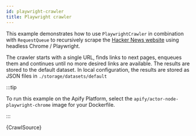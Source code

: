 ```yaml
---
id: playwright-crawler
title: Playwright crawler
---
```



This example demonstrates how to use <CrawleeApiLink to="playwright-crawler/class/PlaywrightCrawler">`PlaywrightCrawler`</CrawleeApiLink>
in combination with <ApiLink to="apify/class/RequestQueue">`RequestQueue`</ApiLink> to
recursively scrape the [Hacker News website](https://news.ycombinator.com) using headless Chrome / Playwright.

The crawler starts with a single URL, finds links to next pages, enqueues them and continues until no more desired links are available. The results
are stored to the default dataset. In local configuration, the results are stored as JSON files in `./storage/datasets/default`

:::tip

To run this example on the Apify Platform, select the `apify/actor-node-playwright-chrome` image for your Dockerfile.

:::

<CodeBlock className="language-js">
	{CrawlSource}
</CodeBlock>
